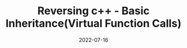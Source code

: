 ---
title: Reversing c++ - Basic Inheritance(Virtual Function Calls)
date: '2022-07-16'
tags: ['reverse', 'c++', 'ost2']
draft: true
summary: Virtual Function calls
images: []
layout: PostLayout
canonicalUrl:
---